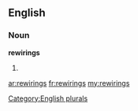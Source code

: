 ==English==

===Noun===
'''rewirings'''

# {{plural of|[[rewiring]]}}

[[Category:English plurals]]

[[ar:rewirings]]
[[fr:rewirings]]
[[my:rewirings]]